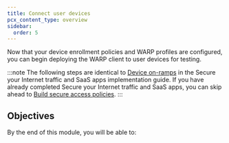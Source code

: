 ```yaml
---
title: Connect user devices
pcx_content_type: overview
sidebar:
  order: 5
---
```



Now that your device enrollment policies and WARP profiles are configured, you can begin deploying the WARP client to user devices for testing.

:::note
The following steps are identical to [Device on-ramps](/learning-paths/secure-internet-traffic/connect-devices-networks/choose-on-ramp/#device-on-ramps) in the Secure your Internet traffic and SaaS apps implementation guide. If you have already completed Secure your Internet traffic and SaaS apps, you can skip ahead to [Build secure access policies](/learning-paths/replace-vpn/build-policies/).
:::

## Objectives

By the end of this module, you will be able to:

<Render file="zero-trust/connect-devices-objectives" />
